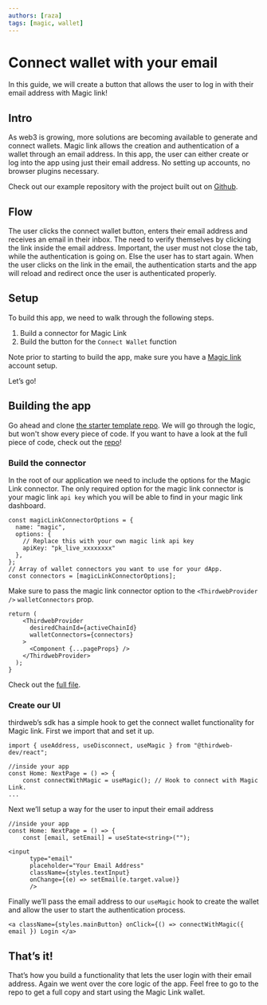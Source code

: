 ```yaml
---
authors: [raza]
tags: [magic, wallet]
---
```


# Connect wallet with your email

In this guide, we will create a button that allows the user to log in with their email address with Magic link!

<!-- truncate -->

## Intro

As web3 is growing, more solutions are becoming available to generate and connect wallets. Magic link allows the creation and authentication of a wallet through an email address. In this app, the user can either create or log into the app using just their email address. No setting up accounts, no browser plugins necessary.

Check out our example repository with the project built out on [Github](https://github.com/thirdweb-example/magic-link-next-ts).

## Flow

The user clicks the connect wallet button, enters their email address and receives an email in their inbox. The need to verify themselves by clicking the link inside the email address. Important, the user must not close the tab, while the authentication is going on. Else the user has to start again. When the user clicks on the link in the email, the authentication starts and the app will reload and redirect once the user is authenticated properly.

## Setup

To build this app, we need to walk through the following steps.

1. Build a connector for Magic Link
2. Build the button for the `Connect Wallet` function

Note prior to starting to build the app, make sure you have a [Magic link](https://magic.link) account setup.

Let’s go!

## Building the app

Go ahead and clone [the starter template repo](https://github.com/thirdweb-example/next-typescript-starter). We will go through the logic, but won't show every piece of code. If you want to have a look at the full piece of code, check out the [repo](https://github.com/thirdweb-example/magic-link-next-ts)!

### Build the connector

In the root of our application we need to include the options for the Magic Link connector. The only required option for the magic link connector is your magic link `api key` which you will be able to find in your magic link dashboard.
```tsx
const magicLinkConnectorOptions = {
  name: "magic",
  options: {
    // Replace this with your own magic link api key
    apiKey: "pk_live_xxxxxxxx"
  },
};
// Array of wallet connectors you want to use for your dApp.
const connectors = [magicLinkConnectorOptions];
```

Make sure to pass the magic link connector option to the `<ThirdwebProvider />` `walletConnectors` prop.
```tsx
return (
    <ThirdwebProvider
      desiredChainId={activeChainId}
      walletConnectors={connectors}
    >   
      <Component {...pageProps} />
    </ThirdwebProvider>
  );
}
```

Check out the [full file](https://github.com/thirdweb-example/magic-link-next-ts/blob/main/pages/_app.tsx).

### Create our UI

thirdweb’s sdk has a simple hook to get the connect wallet functionality for Magic link. First we import that and set it up.

```tsx
import { useAddress, useDisconnect, useMagic } from "@thirdweb-dev/react";

//inside your app
const Home: NextPage = () => {
	const connectWithMagic = useMagic(); // Hook to connect with Magic Link.
...
```

Next we’ll setup a way for the user to input their email address
```tsx
//inside your app
const Home: NextPage = () => {
	const [email, setEmail] = useState<string>("");
```

```tsx
<input
      type="email"
      placeholder="Your Email Address"
      className={styles.textInput}
      onChange={(e) => setEmail(e.target.value)}
      />
```

Finally we’ll pass the email address to our `useMagic` hook to create the wallet and allow the user to start the authentication process.

```tsx
<a className={styles.mainButton} onClick={() => connectWithMagic({ email }) Login </a>
```

## That’s it!

That’s how you build a functionality that lets the user login with their email address. Again we went over the core logic of the app. Feel free to go to the repo to get a full copy and start using the Magic Link wallet.